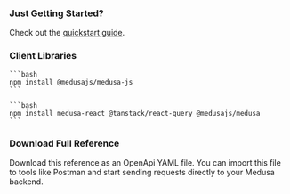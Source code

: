 
### Just Getting Started?

Check out the [quickstart guide](https://docs.medusajs.com/create-medusa-app).

<Space bottom={8} />

### Client Libraries

<CodeTabs group="clients">
  <CodeTab label="Medusa JS Client" value="js-client">
    
    ```bash
    npm install @medusajs/medusa-js
    ```

  </CodeTab>
  <CodeTab label="Medusa React" value="medusa-react">
    
    ```bash
    npm install medusa-react @tanstack/react-query @medusajs/medusa
    ```

  </CodeTab>
</CodeTabs>

### Download Full Reference

Download this reference as an OpenApi YAML file. You can import this file to tools like Postman and start sending requests directly to your Medusa backend.

<DownloadFull />